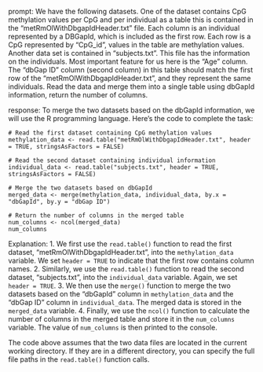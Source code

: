 prompt:
We have the following datasets. One of the dataset contains CpG methylation values per CpG and per individual as a table this is contained in the “metRmOlWithDbgapIdHeader.txt” file. Each column is an individual represented by a DBGapId, which is included as the first row. Each row is a CpG represented by "CpG_id", values in the table are methylation values. Another data set is contained in “subjects.txt”. This file has the information on the individuals. Most important feature for us here is the "Age" column. The "dbGap ID" column (second column) in this table should match the first row of the "metRmOlWithDbgapIdHeader.txt", and they represent the same individuals. 
Read the data and merge them into a single table using dbGapId information, return the number of columns.

response:
To merge the two datasets based on the dbGapId information, we will use the R programming language. Here's the code to complete the task:

```
# Read the first dataset containing CpG methylation values
methylation_data <- read.table("metRmOlWithDbgapIdHeader.txt", header = TRUE, stringsAsFactors = FALSE)

# Read the second dataset containing individual information
individual_data <- read.table("subjects.txt", header = TRUE, stringsAsFactors = FALSE)

# Merge the two datasets based on dbGapId
merged_data <- merge(methylation_data, individual_data, by.x = "dbGapId", by.y = "dbGap ID")

# Return the number of columns in the merged table
num_columns <- ncol(merged_data)
num_columns
```

Explanation:
1. We first use the `read.table()` function to read the first dataset, "metRmOlWithDbgapIdHeader.txt", into the `methylation_data` variable. We set `header = TRUE` to indicate that the first row contains column names.
2. Similarly, we use the `read.table()` function to read the second dataset, "subjects.txt", into the `individual_data` variable. Again, we set `header = TRUE`.
3. We then use the `merge()` function to merge the two datasets based on the "dbGapId" column in `methylation_data` and the "dbGap ID" column in `individual_data`. The merged data is stored in the `merged_data` variable.
4. Finally, we use the `ncol()` function to calculate the number of columns in the merged table and store it in the `num_columns` variable. The value of `num_columns` is then printed to the console.

The code above assumes that the two data files are located in the current working directory. If they are in a different directory, you can specify the full file paths in the `read.table()` function calls.
